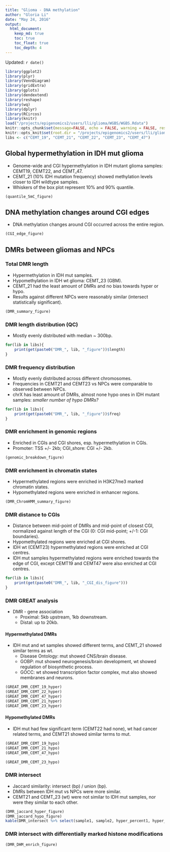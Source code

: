 ```yaml
---
title: "Glioma - DNA methylation"
author: "Gloria Li"
date: "May 24, 2016"
output: 
  html_document:
    keep_md: true
    toc: true
    toc_float: true
    toc_depth: 4
---
```


Updated: `r date()`

```r
library(ggplot2)
library(plyr)
library(VennDiagram)
library(gridExtra)
library(gplots)
library(dendextend)
library(reshape)
library(wq)
library(dplyr)
library(RCircos)
library(knitr)
load("/projects/epigenomics2/users/lli/glioma/WGBS/WGBS.Rdata")
knitr::opts_chunk$set(message=FALSE, echo = FALSE, warning = FALSE, results = FALSE, fig.height = 6, fig.width = 7) 
knitr::opts_knit$set(root.dir = "/projects/epigenomics2/users/lli/glioma/WGBS/DMR/")
libs <- c("CEMT_19", "CEMT_21", "CEMT_22", "CEMT_23", "CEMT_47")
```

## Global hypermethylation in IDH mut glioma
* Genome-wide and CGI hypermethylation in IDH mutant glioma samples: CEMT19, CEMT22, and CEMT_47.      
* CEMT_21 (10% IDH mutation frequency) showed methylation levels closer to IDH wildtype samples.    
* Whiskers of the box plot represent 10% and 90% quantile.     

```r
(quantile_5mC_figure)
```

## DNA methylation changes around CGI edges
* DNA methylation changes around CGI occurred across the entire region.     

```r
(CGI_edge_figure)
```

## DMRs between gliomas and NPCs  
### Total DMR length
* Hypermethylation in IDH mut samples.    
* Hypomethylation in IDH wt glioma: CEMT_23 (GBM).     
* CEMT_21 had the least amount of DMRs and no bias towards hyper or hypo.      
* Results against different NPCs were reasonably similar (intersect statistically significant).      

```r
(DMR_summary_figure)
```

### DMR length distribution (QC) 
* Mostly evenly distributed with median ~ 300bp.      

```r
for(lib in libs){
	print(get(paste0("DMR_", lib, "_figure"))$length)
}
```

### DMR frequency distribution 
* Mostly evenly distributed across different chromosomes.  
* Frequencies in CEMT21 and CEMT23 vs NPCs were comparable to observed between NPCs.        
* chrX has least amount of DMRs, almost none hypo ones in IDH mutant samples: _smaller number of hypo DMRs?_

```r
for(lib in libs){
	print(get(paste0("DMR_", lib, "_figure"))$freq)
}
```

### DMR enrichment in genomic regions 
* Enriched in CGIs and CGI shores, esp. hypermethylation in CGIs.    
* Promoter: TSS +/- 2kb; CGI_shore: CGI +/- 2kb.      

```r
(genomic_breakdown_figure)
```

### DMR enrichment in chromatin states
* Hypermethylated regions were enriched in H3K27me3 marked chromatin states.       
* Hypomethylated regions were enriched in enhancer regions.    

```r
(DMR_ChromHMM_summary_figure)
```


### DMR distance to CGIs
* Distance between mid-point of DMRs and mid-point of closest CGI, normalized against length of the CGI (0: CGI mid-point; +/-1: CGI boundaries).      
* Hypomethylated regions were enriched at CGI shores.    
* IDH wt (CEMT23) hypermethylated regions were enriched at CGI centres.      
* IDH mut samples hypermethylated regions were enriched towards the edge of CGI, except CEMT19 and CEMT47 were also enriched at CGI centres.        

```r
for(lib in libs){
	print(get(paste0("DMR_", lib, "_CGI_dis_figure")))
}
```

### DMR GREAT analysis
* DMR - gene association
	+ Proximal: 5kb upstream, 1kb downstream.     
	+ Distal: up to 20kb.         

#### Hypermethylated DMRs
* IDH mut and wt samples showed different terms, and CEMT_21 showed similar terms as wt.      
	+ Disease Ontology: mut showed CNS/brain disease.     
	+ GOBP: mut showed neurogenesis/brain development, wt showed regulation of biosynthetic process.   
	+ GOCC: wt showed transcription factor complex, mut also showed membranes and neurons.         

```r
(GREAT_DMR_CEMT_19_hyper)
(GREAT_DMR_CEMT_22_hyper)
(GREAT_DMR_CEMT_47_hyper)
(GREAT_DMR_CEMT_21_hyper)
(GREAT_DMR_CEMT_23_hyper)
```

#### Hypomethylated DMRs
* IDH mut had few significant term (CEMT22 had none), wt had cancer related terms, and CEMT21 showed similar terms to mut.   

```r
(GREAT_DMR_CEMT_19_hypo)
(GREAT_DMR_CEMT_21_hypo)
(GREAT_DMR_CEMT_47_hypo)
```
```r
(GREAT_DMR_CEMT_23_hypo)
```

### DMR intersect 
* Jaccard similarity: intersect (bp) / union (bp).      
* DMRs between IDH mut vs NPCs were more similar.      
* CEMT21 and CEMT_23 (wt) were not similar to IDH mut samples, nor were they similar to each other.       

```r
(DMR_jaccard_hyper_figure)
(DMR_jaccard_hypo_figure)
kable(DMR_intersect %>% select(sample1, sample2, hyper_percent1, hyper_percent2, hypo_percent1, hypo_percent2), digits = 4, format = "html", align = "c", row.names = F)
```

### DMR intersect with differentially marked histone modifications  

```r
(DMR_DHM_enrich_figure)
```

